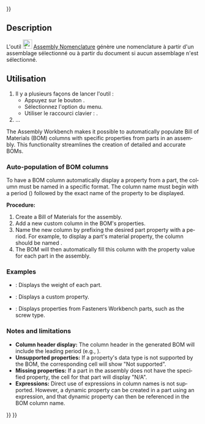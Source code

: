 <languages/>
{{UnfinishedDocu{{#translation:}}}}

{{Docnav/fr
|[[Assembly_CreateSimulation/fr|Simulation]]
|[[Assembly_ToggleGrounded/fr|Bascule du blocage]]
|[[Assembly_Workbench/fr|Atelier Assembly]]
|IconL=Assembly_CreateSimulation.svg
|IconR=Assembly_ToggleGrounded.svg
|IconC=Workbench_Assembly.svg
}}

<div class="mw-translate-fuzzy">
{{GuiCommand/fr
|Name=Assembly CreateBom
|Name/fr=Assembly Nomenclature
|MenuLocation=Assemblage → Créer une nomenclature
|Workbenches=[[Assembly_Workbench/fr|Assembly]]
|Shortcut={{KEY|O}}
|Version=1.0
|SeeAlso=
}}
</div>

==Description==

L'outil [[Image:Assembly_CreateBom.svg|24px]] [[Assembly_CreateBom/fr|Assembly Nomenclature]] génère une nomenclature à partir d'un assemblage sélectionné ou à partir du document si aucun assemblage n'est sélectionné.

<span id="Usage"></span>
==Utilisation==

<div class="mw-translate-fuzzy">
# Il y a plusieurs façons de lancer l'outil :
#* Appuyez sur le bouton {{Button|[[Image:Assembly_CreateBom.svg|16px]] [[Assembly_CreateBom/fr|Créer une nomenclature]]}}.
#* Sélectionnez l'option {{MenuCommand|Assemblage → [[Image:Assembly_CreateBom.svg|16px]] Créer une nomenclature}} du menu.
#* Utiliser le raccourci clavier : {{KEY|O}}.
# ...
</div>

<div lang="en" dir="ltr" class="mw-content-ltr">
The Assembly Workbench makes it possible to automatically populate Bill of Materials (BOM) columns with specific properties from parts in an assembly. This functionality streamlines the creation of detailed and accurate BOMs.
</div>

<div lang="en" dir="ltr" class="mw-content-ltr">
===Auto-population of BOM columns===
</div>

<div lang="en" dir="ltr" class="mw-content-ltr">
To have a BOM column automatically display a property from a part, the column must be named in a specific format. The column name must begin with a period ({{Incode|.}}) followed by the exact name of the property to be displayed.
</div>

<div lang="en" dir="ltr" class="mw-content-ltr">
'''Procedure:'''
# Create a Bill of Materials for the assembly.
# Add a new custom column in the BOM's properties.
# Name the new column by prefixing the desired part property with a period. For example, to display a part's material property, the column should be named {{Incode|.Material}}.
# The BOM will then automatically fill this column with the {{PropertyData|Material}} property value for each part in the assembly.
</div>

<div lang="en" dir="ltr" class="mw-content-ltr">
===Examples===
</div>

<div lang="en" dir="ltr" class="mw-content-ltr">
* {{Incode|.Weight}}: Displays the weight of each part.
* {{Incode|.PartNumber}}: Displays a custom {{PropertyData|Part Number}} property.
* {{Incode|.type}}: Displays properties from Fasteners Workbench parts, such as the screw type.
</div>

<div lang="en" dir="ltr" class="mw-content-ltr">
===Notes and limitations===
</div>

<div lang="en" dir="ltr" class="mw-content-ltr">
* '''Column header display:''' The column header in the generated BOM will include the leading period (e.g., {{Incode|.Material}}).
* '''Unsupported properties:''' If a property's data type is not supported by the BOM, the corresponding cell will show "Not supported".
* '''Missing properties:''' If a part in the assembly does not have the specified property, the cell for that part will display "N/A".
* '''Expressions:''' Direct use of expressions in column names is not supported. However, a dynamic property can be created in a part using an expression, and that dynamic property can then be referenced in the BOM column name.
</div>


{{Docnav/fr
|[[Assembly_CreateSimulation/fr|Simulation]]
|[[Assembly_ToggleGrounded/fr|Bascule du blocage]]
|[[Assembly_Workbench/fr|Atelier Assembly]]
|IconL=Assembly_CreateSimulation.svg
|IconR=Assembly_ToggleGrounded.svg
|IconC=Workbench_Assembly.svg
}}

{{Assembly_Tools_navi{{#translation:}}}}
{{Userdocnavi{{#translation:}}}}